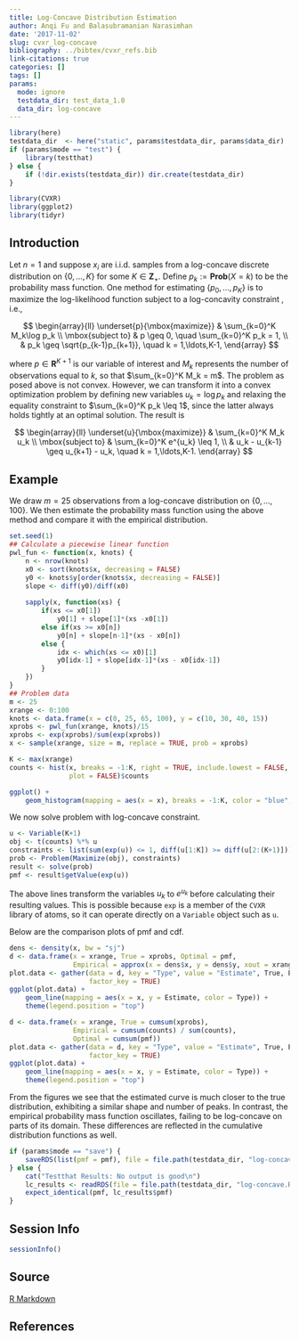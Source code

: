 ```yaml
---
title: Log-Concave Distribution Estimation
author: Anqi Fu and Balasubramanian Narasimhan
date: '2017-11-02'
slug: cvxr_log-concave
bibliography: ../bibtex/cvxr_refs.bib
link-citations: true
categories: []
tags: []
params:
  mode: ignore
  testdata_dir: test_data_1.0
  data_dir: log-concave
---
```


```r
library(here)
testdata_dir  <- here("static", params$testdata_dir, params$data_dir) 
if (params$mode == "test") {
    library(testthat)
} else {
    if (!dir.exists(testdata_dir)) dir.create(testdata_dir)
}
```

```r
library(CVXR)
library(ggplot2)
library(tidyr)
```

## Introduction

Let $n = 1$ and suppose $x_i$ are i.i.d. samples from a log-concave
discrete distribution on $\{0,\ldots,K\}$ for some
$K \in {\mathbf Z}_+$. Define $p_k := {\mathbf {Prob}}(X = k)$ to be the
probability mass function. One method for estimating
$\{p_0,\ldots,p_K\}$ is to maximize the log-likelihood function
subject to a log-concavity constraint \citep{mlelogcave}, i.e.,

$$
\begin{array}{ll}
\underset{p}{\mbox{maximize}} & \sum_{k=0}^K M_k\log p_k \\
\mbox{subject to} & p \geq 0, \quad \sum_{k=0}^K p_k = 1, \\
& p_k \geq \sqrt{p_{k-1}p_{k+1}}, \quad k = 1,\ldots,K-1,
\end{array}
$$

where $p \in {\mathbf R}^{K+1}$ is our variable of interest and $M_k$
represents the number of observations equal to $k$, so that
$\sum_{k=0}^K M_k = m$. The problem as posed above is not
convex. However, we can transform it into a convex optimization
problem by defining new variables $u_k = \log p_k$ and relaxing the
equality constraint to $\sum_{k=0}^K p_k \leq 1$, since the latter
always holds tightly at an optimal solution. The result is

$$
\begin{array}{ll}
\underset{u}{\mbox{maximize}} & \sum_{k=0}^K M_k u_k \\
\mbox{subject to} & \sum_{k=0}^K e^{u_k} \leq 1, \\
& u_k - u_{k-1} \geq u_{k+1} - u_k, \quad k = 1,\ldots,K-1.
\end{array}
$$

## Example

We draw $m = 25$ observations from a log-concave distribution on
$\{0,\ldots,100\}$. We then estimate the probability mass function
using the above method and compare it with the empirical distribution.

```r
set.seed(1)
## Calculate a piecewise linear function
pwl_fun <- function(x, knots) {
    n <- nrow(knots)
    x0 <- sort(knots$x, decreasing = FALSE)
    y0 <- knots$y[order(knots$x, decreasing = FALSE)]
    slope <- diff(y0)/diff(x0)
    
    sapply(x, function(xs) {
        if(xs <= x0[1])
            y0[1] + slope[1]*(xs -x0[1])
        else if(xs >= x0[n])
            y0[n] + slope[n-1]*(xs - x0[n])
        else {
            idx <- which(xs <= x0)[1]
            y0[idx-1] + slope[idx-1]*(xs - x0[idx-1])
        }
    })
}
## Problem data
m <- 25
xrange <- 0:100
knots <- data.frame(x = c(0, 25, 65, 100), y = c(10, 30, 40, 15))
xprobs <- pwl_fun(xrange, knots)/15
xprobs <- exp(xprobs)/sum(exp(xprobs))
x <- sample(xrange, size = m, replace = TRUE, prob = xprobs)

K <- max(xrange)
counts <- hist(x, breaks = -1:K, right = TRUE, include.lowest = FALSE,
               plot = FALSE)$counts
```

```r
ggplot() +
    geom_histogram(mapping = aes(x = x), breaks = -1:K, color = "blue", fill = "orange")
```


We now solve problem with log-concave constraint.

```r
u <- Variable(K+1)
obj <- t(counts) %*% u
constraints <- list(sum(exp(u)) <= 1, diff(u[1:K]) >= diff(u[2:(K+1)]))
prob <- Problem(Maximize(obj), constraints)
result <- solve(prob)
pmf <- result$getValue(exp(u))
```

The above lines transform the variables $u_k$ to $e^{u_k}$ before
calculating their resulting values. This is possible because `exp` is
a member of the `CVXR` library of atoms, so it can operate directly on
a `Variable` object such as `u`.

Below are the comparison plots of pmf and cdf. 

```r
dens <- density(x, bw = "sj")
d <- data.frame(x = xrange, True = xprobs, Optimal = pmf,
                Empirical = approx(x = dens$x, y = dens$y, xout = xrange)$y)
plot.data <- gather(data = d, key = "Type", value = "Estimate", True, Empirical, Optimal,
                    factor_key = TRUE)
ggplot(plot.data) +
    geom_line(mapping = aes(x = x, y = Estimate, color = Type)) +
    theme(legend.position = "top")
```

```r
d <- data.frame(x = xrange, True = cumsum(xprobs),
                Empirical = cumsum(counts) / sum(counts),
                Optimal = cumsum(pmf))
plot.data <- gather(data = d, key = "Type", value = "Estimate", True, Empirical, Optimal,
                    factor_key = TRUE)
ggplot(plot.data) +
    geom_line(mapping = aes(x = x, y = Estimate, color = Type)) +
    theme(legend.position = "top")
```

From the figures we see that the estimated curve is much closer to the
true distribution, exhibiting a similar shape and number of peaks. In
contrast, the empirical probability mass function oscillates, failing
to be log-concave on parts of its domain. These differences are
reflected in the cumulative distribution functions as well.

```r
if (params$mode == "save") {
    saveRDS(list(pmf = pmf), file = file.path(testdata_dir, "log-concave.RDS"))
} else {
    cat("Testthat Results: No output is good\n")
    lc_results <- readRDS(file = file.path(testdata_dir, "log-concave.RDS"))
    expect_identical(pmf, lc_results$pmf)
}
```

## Session Info

```r
sessionInfo()
```

## Source

[R Markdown](https://github.com/bnaras/cvxr_docs/blob/master/content/cvxr_examples/log-concave.Rmd)

## References
